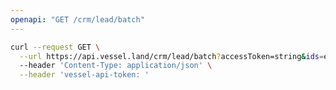 ```yaml
---
openapi: "GET /crm/lead/batch"
---
```


<RequestExample>

```bash Request
curl --request GET \
  --url https://api.vessel.land/crm/lead/batch?accessToken=string&ids=eb84649fd7a5145b93c349bde55dd88d,b3b04a80af4190796185c527e7b9933c \
  --header 'Content-Type: application/json' \
  --header 'vessel-api-token: '
```

</RequestExample>
